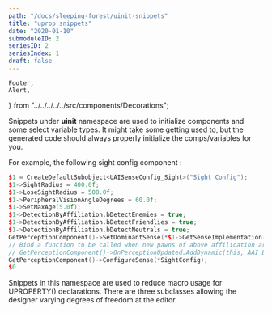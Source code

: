 ```yaml
---
path: "/docs/sleeping-forest/uinit-snippets"
title: "uprop snippets"
date: "2020-01-10"
submoduleID: 2
seriesID: 2
seriesIndex: 1
draft: false
---
```


	Footer,
	Alert,
} from "../../../../../src/components/Decorations";

Snippets under **uinit** namespace are used to initialize components and some select variable types.
It might take some getting used to, but the generated code should always properly initialize
the comps/variables for you.

For example, the following sight config component :

```cpp
$1 = CreateDefaultSubobject<UAISenseConfig_Sight>("Sight Config");
$1->SightRadius = 400.0f;
$1->LoseSightRadius = 500.0f;
$1->PeripheralVisionAngleDegrees = 60.0f;
$1->SetMaxAge(5.0f);
$1->DetectionByAffiliation.bDetectEnemies = true;
$1->DetectionByAffiliation.bDetectFriendlies = true;
$1->DetectionByAffiliation.bDetectNeutrals = true;
GetPerceptionComponent()->SetDominantSense(*$1->GetSenseImplementation());
// Bind a function to be called when new pawns of above affilication are detected...
// GetPerceptionComponent()->OnPerceptionUpdated.AddDynamic(this, AAI_Bot_Controller::OnPawnDetected);
GetPerceptionComponent()->ConfigureSense(*SightConfig);
$0
```

Snippets in this namespace are used to reduce macro usage for UPROPERTY() declarations.
There are three subclasses allowing the designer varying degrees of freedom at the editor.
